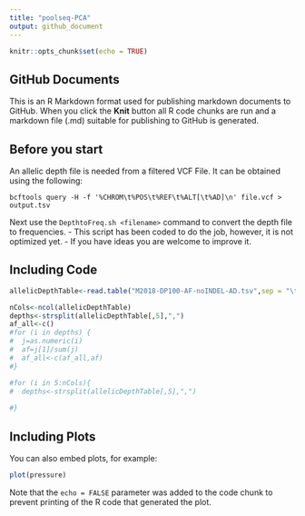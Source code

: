 ```yaml
---
title: "poolseq-PCA"
output: github_document
---
```


```r
knitr::opts_chunk$set(echo = TRUE)
```

## GitHub Documents

This is an R Markdown format used for publishing markdown documents to GitHub. When you click the **Knit** button all R code chunks are run and a markdown file (.md) suitable for publishing to GitHub is generated.

## Before you start
An allelic depth file is needed from a filtered VCF File. It can be obtained using the following:
```
bcftools query -H -f '%CHROM\t%POS\t%REF\t%ALT[\t%AD]\n' file.vcf > output.tsv
```

Next use the `DepthtoFreq.sh <filename>` command to convert the depth file to frequencies. 
- This script has been coded to do the job, however, it is not optimized yet. 
- If you have ideas you are welcome to improve it.  


## Including Code

```r
allelicDepthTable<-read.table("M2018-DP100-AF-noINDEL-AD.tsv",sep = "\t",header = T,check.names = F)

nCols<-ncol(allelicDepthTable)
depths<-strsplit(allelicDepthTable[,5],",")
af_all<-c()
#for (i in depths) {
#  j=as.numeric(i)
#  af=j[1]/sum(j)
#  af_all<-c(af_all,af)
#}

#for (i in 5:nCols){
#  depths<-strsplit(allelicDepthTable[,5],",")
  
#}
```


## Including Plots

You can also embed plots, for example:

```r
plot(pressure)
```

Note that the `echo = FALSE` parameter was added to the code chunk to prevent printing of the R code that generated the plot.
